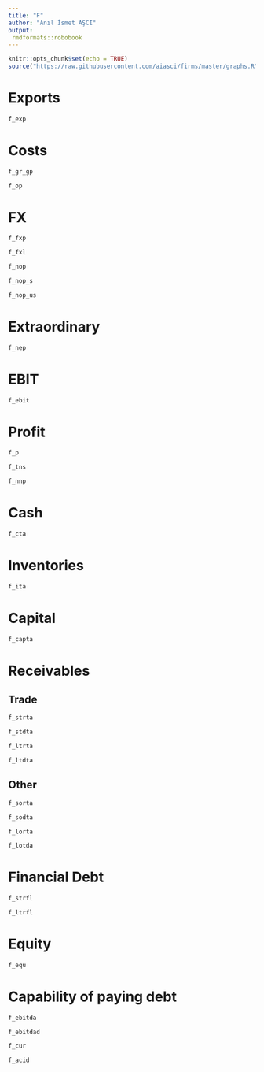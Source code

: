 ```yaml
---
title: "F"
author: "Anıl İsmet AŞCI"
output:
 rmdformats::robobook
---
```


```r
knitr::opts_chunk$set(echo = TRUE)
source("https://raw.githubusercontent.com/aiasci/firms/master/graphs.R")
```



# Exports

```r
f_exp
```


# Costs

```r
f_gr_gp
```

```r
f_op
```


# FX

```r
f_fxp
```


```r
f_fxl
```


```r
f_nop
```

```r
f_nop_s
```

```r
f_nop_us
```


# Extraordinary

```r
f_nep
```


# EBIT

```r
f_ebit
```

# Profit

```r
f_p
```

```r
f_tns
```

```r
f_nnp
```


# Cash

```r
f_cta
```

# Inventories

```r
f_ita
```

# Capital

```r
f_capta
```

# Receivables

## Trade

```r
f_strta
```

```r
f_stdta
```

```r
f_ltrta
```

```r
f_ltdta
```

## Other


```r
f_sorta
```

```r
f_sodta
```

```r
f_lorta
```

```r
f_lotda
```

# Financial Debt


```r
f_strfl
```

```r
f_ltrfl
```

# Equity


```r
f_equ
```

# Capability of paying debt


```r
f_ebitda
```

```r
f_ebitdad
```

```r
f_cur
```

```r
f_acid
```

